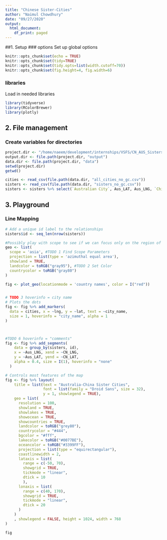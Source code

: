 ```yaml
---
title: "Chinese Sister-Cities"
author: "Naimul Chowdhury"
date: "09/27/2020"
output:
  html_document:
    df_print: paged
---
```


##1. Setup
### options
Set up global options
```r
knitr::opts_chunk$set(echo = TRUE)
knitr::opts_chunk$set(tidy=TRUE)
knitr::opts_chunk$set(tidy.opts=list(width.cutoff=70))
knitr::opts_chunk$set(fig.height=4, fig.width=6)
```

### libraries
Load in needed libraries 
```r
library(tidyverse)
library(RColorBrewer)
library(plotly)
```

## 2. File management
### Create variables for directories
```r
project.dir <- "/home/naeem/development/internships/VSFS/CN_AUS_Sisters" #naeem
output.dir <- file.path(project.dir, "output")
data.dir <- file.path(project.dir, "data")
setwd(project.dir)
getwd()

cities <- read_csv(file.path(data.dir, "all_cities_no_gc.csv"))
sisters <- read_csv(file.path(data.dir, "sisters_no_gc.csv"))
sisters <- sisters %>% select(`Australian City`, Aus_LAT, Aus_LNG, `Chinese City`, CN_LAT, CN_LNG)
```

## 3. Playground

### Line Mapping
```r
# Add a unique id label to the relationships
sisters$id <- seq_len(nrow(sisters))

#Possibly play with scope to see if we can focus only on the region of interest
geo <- list(
  scope = 'asia', #TODO 1 Find Scope Parameters
  projection = list(type = 'azimuthal equal area'), 
  showland = TRUE, 
  landcolor = toRGB("gray95"), #TODO 2 Set Color
  countrycolor = toRGB("gray80")
)

fig <- plot_geo(locationmode = 'country names', color = I("red"))


# TODO 3 hoverinfo = city name
# Plots the dots
fig <- fig %>% add_markers( 
  data = cities, x = ~lng, y = ~lat, text = ~city_name,
  size = 1, hoverinfo = "city_name", alpha = 1
)



#TODO 6 hoverinfo = "comments"
fig <- fig %>% add_segments(
    data = group_by(sisters, id),
    x = ~Aus_LNG, xend = ~CN_LNG,
    y = ~Aus_LAT, yend = ~CN_LAT,
    alpha = 0.4, size = I(1), hoverinfo = "none"
  )

# Controls most features of the map
fig <- fig %>% layout(
    title = list(text = "Australia-China Sister Cities", 
                 font = list(family = "Droid Sans", size = 32), 
                 y = 1, showlegend = TRUE),
    geo = list(
      resolution = 100,
      showland = TRUE,
      showlakes = TRUE,
      showocean = TRUE,
      showcountries = TRUE,
      landcolor = toRGB("grey80"),
      countrycolor = "#444",
      bgcolor = "#fff",
      lakecolor = toRGB("#0077BE"),
      oceancolor = toRGB("#3399FF"),
      projection = list(type = "equirectangular"),
      coastlinewidth = 2,
      lataxis = list(
        range = c(-50, 70),
        showgrid = TRUE,
        tickmode = "linear",
        dtick = 10
        ),
      lonaxis = list(
        range = c(40, 170),
        showgrid = TRUE,
        tickmode = "linear",
        dtick = 20
      )
    )
    , showlegend = FALSE, height = 1024, width = 768
)

fig

```


